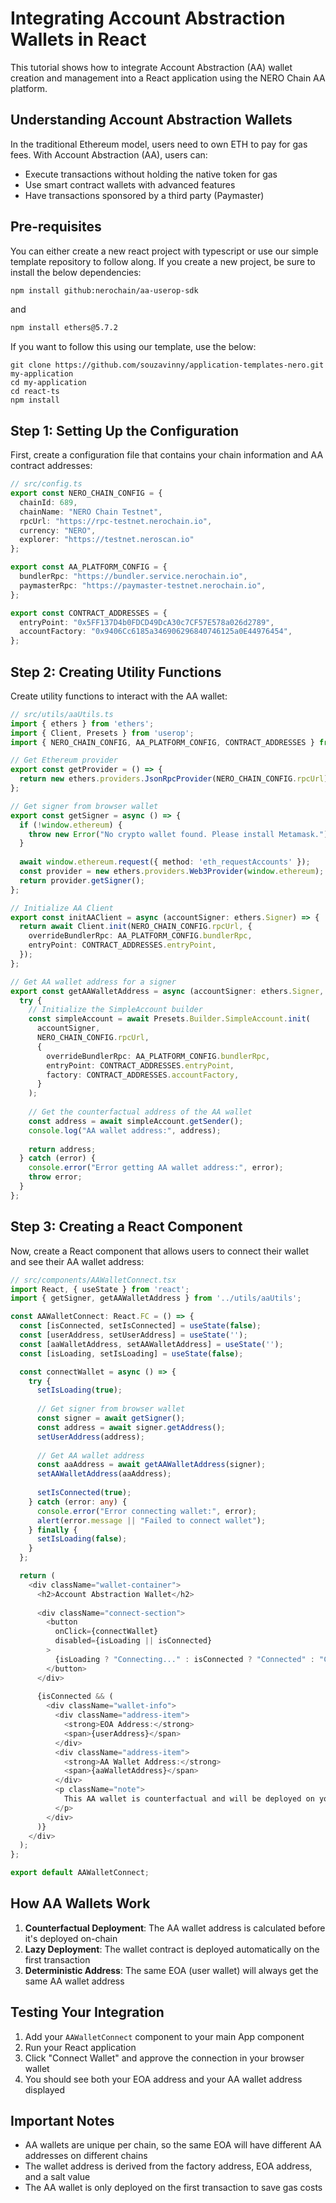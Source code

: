 # Integrating Account Abstraction Wallets in React

This tutorial shows how to integrate Account Abstraction (AA) wallet creation and management into a React application using the NERO Chain AA platform.

## Understanding Account Abstraction Wallets

In the traditional Ethereum model, users need to own ETH to pay for gas fees. With Account Abstraction (AA), users can:

- Execute transactions without holding the native token for gas
- Use smart contract wallets with advanced features
- Have transactions sponsored by a third party (Paymaster)


## Pre-requisites

You can either create a new react project with typescript or use our simple template repository to follow along. If you create a new project, be sure to install the below dependencies:

```bash
npm install github:nerochain/aa-userop-sdk
```

and 

```bash
npm install ethers@5.7.2
```

If you want to follow this using our template, use the below:

```
git clone https://github.com/souzavinny/application-templates-nero.git my-application
cd my-application
cd react-ts
npm install
```

## Step 1: Setting Up the Configuration

First, create a configuration file that contains your chain information and AA contract addresses:

```typescript
// src/config.ts
export const NERO_CHAIN_CONFIG = {
  chainId: 689,
  chainName: "NERO Chain Testnet",
  rpcUrl: "https://rpc-testnet.nerochain.io",
  currency: "NERO",
  explorer: "https://testnet.neroscan.io"
};

export const AA_PLATFORM_CONFIG = {
  bundlerRpc: "https://bundler.service.nerochain.io",
  paymasterRpc: "https://paymaster-testnet.nerochain.io",
};

export const CONTRACT_ADDRESSES = {
  entryPoint: "0x5FF137D4b0FDCD49DcA30c7CF57E578a026d2789",
  accountFactory: "0x9406Cc6185a346906296840746125a0E44976454",
};
```

## Step 2: Creating Utility Functions

Create utility functions to interact with the AA wallet:

```typescript
// src/utils/aaUtils.ts
import { ethers } from 'ethers';
import { Client, Presets } from 'userop';
import { NERO_CHAIN_CONFIG, AA_PLATFORM_CONFIG, CONTRACT_ADDRESSES } from '../config';

// Get Ethereum provider
export const getProvider = () => {
  return new ethers.providers.JsonRpcProvider(NERO_CHAIN_CONFIG.rpcUrl);
};

// Get signer from browser wallet
export const getSigner = async () => {
  if (!window.ethereum) {
    throw new Error("No crypto wallet found. Please install Metamask.");
  }
  
  await window.ethereum.request({ method: 'eth_requestAccounts' });
  const provider = new ethers.providers.Web3Provider(window.ethereum);
  return provider.getSigner();
};

// Initialize AA Client
export const initAAClient = async (accountSigner: ethers.Signer) => {
  return await Client.init(NERO_CHAIN_CONFIG.rpcUrl, {
    overrideBundlerRpc: AA_PLATFORM_CONFIG.bundlerRpc,
    entryPoint: CONTRACT_ADDRESSES.entryPoint,
  });
};

// Get AA wallet address for a signer
export const getAAWalletAddress = async (accountSigner: ethers.Signer, apiKey?: string) => {
  try {
    // Initialize the SimpleAccount builder
    const simpleAccount = await Presets.Builder.SimpleAccount.init(
      accountSigner,
      NERO_CHAIN_CONFIG.rpcUrl,
      {
        overrideBundlerRpc: AA_PLATFORM_CONFIG.bundlerRpc,
        entryPoint: CONTRACT_ADDRESSES.entryPoint,
        factory: CONTRACT_ADDRESSES.accountFactory,
      }
    );
    
    // Get the counterfactual address of the AA wallet
    const address = await simpleAccount.getSender();
    console.log("AA wallet address:", address);
    
    return address;
  } catch (error) {
    console.error("Error getting AA wallet address:", error);
    throw error;
  }
};
```

## Step 3: Creating a React Component

Now, create a React component that allows users to connect their wallet and see their AA wallet address:

```typescript
// src/components/AAWalletConnect.tsx
import React, { useState } from 'react';
import { getSigner, getAAWalletAddress } from '../utils/aaUtils';

const AAWalletConnect: React.FC = () => {
  const [isConnected, setIsConnected] = useState(false);
  const [userAddress, setUserAddress] = useState('');
  const [aaWalletAddress, setAAWalletAddress] = useState('');
  const [isLoading, setIsLoading] = useState(false);

  const connectWallet = async () => {
    try {
      setIsLoading(true);
      
      // Get signer from browser wallet
      const signer = await getSigner();
      const address = await signer.getAddress();
      setUserAddress(address);
      
      // Get AA wallet address
      const aaAddress = await getAAWalletAddress(signer);
      setAAWalletAddress(aaAddress);
      
      setIsConnected(true);
    } catch (error: any) {
      console.error("Error connecting wallet:", error);
      alert(error.message || "Failed to connect wallet");
    } finally {
      setIsLoading(false);
    }
  };

  return (
    <div className="wallet-container">
      <h2>Account Abstraction Wallet</h2>
      
      <div className="connect-section">
        <button 
          onClick={connectWallet}
          disabled={isLoading || isConnected}
        >
          {isLoading ? "Connecting..." : isConnected ? "Connected" : "Connect Wallet"}
        </button>
      </div>
      
      {isConnected && (
        <div className="wallet-info">
          <div className="address-item">
            <strong>EOA Address:</strong> 
            <span>{userAddress}</span>
          </div>
          <div className="address-item">
            <strong>AA Wallet Address:</strong> 
            <span>{aaWalletAddress}</span>
          </div>
          <p className="note">
            This AA wallet is counterfactual and will be deployed on your first transaction.
          </p>
        </div>
      )}
    </div>
  );
};

export default AAWalletConnect;
```

## How AA Wallets Work

1. **Counterfactual Deployment**: The AA wallet address is calculated before it's deployed on-chain
2. **Lazy Deployment**: The wallet contract is deployed automatically on the first transaction
3. **Deterministic Address**: The same EOA (user wallet) will always get the same AA wallet address

## Testing Your Integration

1. Add your `AAWalletConnect` component to your main App component
2. Run your React application
3. Click "Connect Wallet" and approve the connection in your browser wallet
4. You should see both your EOA address and your AA wallet address displayed

## Important Notes

- AA wallets are unique per chain, so the same EOA will have different AA addresses on different chains
- The wallet address is derived from the factory address, EOA address, and a salt value
- The AA wallet is only deployed on the first transaction to save gas costs